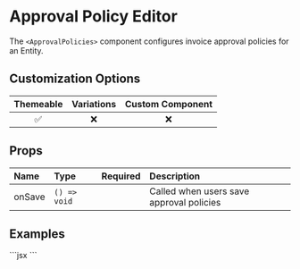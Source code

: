 
# Approval Policy Editor

The `<ApprovalPolicies>` component configures invoice approval policies for an Entity.

## Customization Options

| Themeable | Variations | Custom Component |
| :-------: | :--------: | :--------------: |
|    ✅     |     ❌     |        ❌        |

## Props

| Name   | Type         | Required | Description                             |
| :----- | :----------- | :------- | :-------------------------------------- |
| onSave | `() => void` |          | Called when users save approval policies |

## Examples

<ComponentContainer>
  <ApprovalPolicies />
  ```jsx
  <ApprovalPolicies />
  ```
</ComponentContainer>
